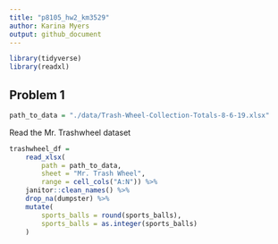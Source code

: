 ```yaml
---
title: "p8105_hw2_km3529"
author: Karina Myers
output: github_document
---
```


```r
library(tidyverse)
library(readxl)
```

## Problem 1

```r
path_to_data = "./data/Trash-Wheel-Collection-Totals-8-6-19.xlsx"
```

Read the Mr. Trashwheel dataset

```r
trashwheel_df = 
	read_xlsx(
		path = path_to_data,
		sheet = "Mr. Trash Wheel",
		range = cell_cols("A:N")) %>% 
	janitor::clean_names() %>% 
	drop_na(dumpster) %>% 
	mutate(
		sports_balls = round(sports_balls),
		sports_balls = as.integer(sports_balls)
	)
```


